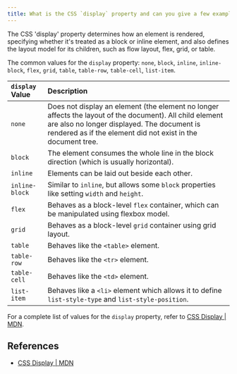 ```yaml
---
title: What is the CSS `display` property and can you give a few examples of its use?
---
```

The CSS 'display' property determines how an element is rendered, specifying whether it's treated as a block or inline element, and also defines the layout model for its children, such as flow layout, flex, grid, or table.

The common values for the `display` property: `none`, `block`, `inline`, `inline-block`, `flex`, `grid`, `table`, `table-row`, `table-cell`, `list-item`.

| `display` Value | Description |
| :-- | :-- |
| `none` | Does not display an element (the element no longer affects the layout of the document). All child element are also no longer displayed. The document is rendered as if the element did not exist in the document tree. |
| `block` | The element consumes the whole line in the block direction (which is usually horizontal). |
| `inline` | Elements can be laid out beside each other. |
| `inline-block` | Similar to `inline`, but allows some `block` properties like setting `width` and `height`. |
| `flex` | Behaves as a block-level `flex` container, which can be manipulated using flexbox model. |
| `grid` | Behaves as a block-level `grid` container using grid layout. |
| `table` | Behaves like the `<table>` element. |
| `table-row` | Behaves like the `<tr>` element. |
| `table-cell` | Behaves like the `<td>` element. |
| `list-item` | Behaves like a `<li>` element which allows it to define `list-style-type` and `list-style-position`. |

For a complete list of values for the `display` property, refer to [CSS Display | MDN](https://developer.mozilla.org/en-US/docs/Web/CSS/display).

## References

- [CSS Display | MDN](https://developer.mozilla.org/en-US/docs/Web/CSS/display)

